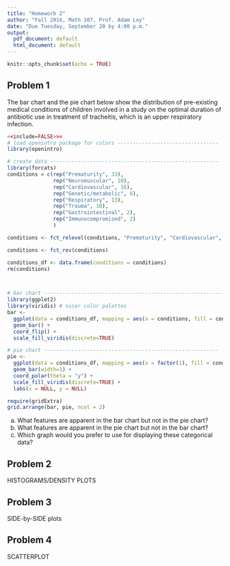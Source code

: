 ```yaml
---
title: "Homework 2"
author: "Fall 2016, Math 107, Prof. Adam Loy"
date: "Due Tuesday, September 20 by 4:00 p.m."
output:
  pdf_document: default
  html_document: default
---
```


```r
knitr::opts_chunk$set(echo = TRUE)
```


## Problem 1
The bar chart and the pie chart below show the distribution of pre-existing medical 
conditions of children involved in a study on the optimal duration of 
antibiotic use in treatment of tracheitis, which is an upper respiratory 
infection.

```r
<<include=FALSE>>=
# load openintro package for colors ---------------------------------
library(openintro)

# create data -------------------------------------------------------
library(forcats)
conditions = c(rep("Prematurity", 33),
               rep("Neuromuscular", 10),
               rep("Cardiovascular", 16),
               rep("Genetic/metabolic", 6),
               rep("Respiratory", 13),
               rep("Trauma", 10),
               rep("Gastrointestinal", 2),
               rep("Immunocompromised", 2)
               )

conditions <- fct_relevel(conditions, "Prematurity", "Cardiovascular", "Respiratory", "Trauma", "Neuromuscular", "Genetic/metabolic", "Immunocompromised", "Gastrointestinal")

conditions <- fct_rev(conditions)

conditions_df <- data.frame(conditions = conditions)
rm(conditions)



# bar chart -----------------------------------------------------------
library(ggplot2)
library(viridis) # nicer color palettes
bar <- 
  ggplot(data = conditions_df, mapping = aes(x = conditions, fill = conditions)) + 
  geom_bar() + 
  coord_flip() +
  scale_fill_viridis(discrete=TRUE)

# pie chart ---------------------------------------------------------
pie <- 
  ggplot(data = conditions_df, mapping = aes(x = factor(1), fill = conditions)) + 
  geom_bar(width=1) + 
  coord_polar(theta = "y") +
  scale_fill_viridis(discrete=TRUE) +
  labs(x = NULL, y = NULL)

require(gridExtra)
grid.arrange(bar, pie, ncol = 2)
```

a. What features are apparent in the bar chart but not in the pie chart?
b. What features are apparent in the pie chart but not in the bar chart?
c. Which graph would you prefer to use for displaying these categorical data?


## Problem 2

HISTOGRAMS/DENSITY PLOTS

## Problem 3

SIDE-by-SIDE plots

## Problem 4

SCATTERPLOT

